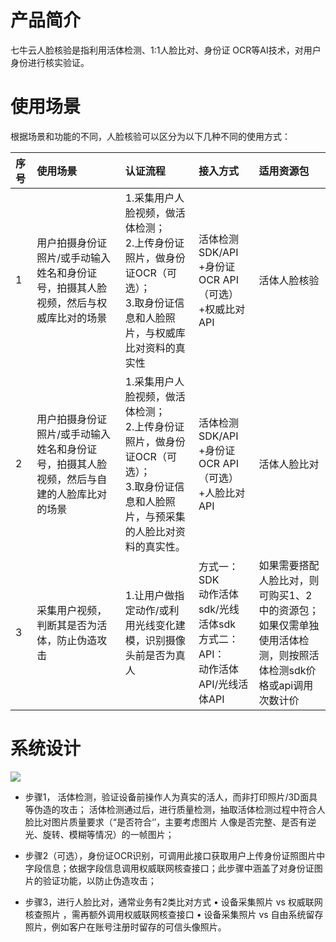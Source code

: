 # 产品简介
七牛云人脸核验是指利用活体检测、1:1人脸比对、身份证 OCR等AI技术，对用户身份进行核实验证。

# 使用场景
根据场景和功能的不同，人脸核验可以区分为以下几种不同的使用方式：

序号  | 使用场景                                          |   认证流程  |接入方式|   适用资源包
:--  | :----------------------------------------------  | :--------------------------------------- | :-------------------------------------------------- | :----------------------------
1    | 用户拍摄身份证照片/或手动输入姓名和身份证号，拍摄其人脸视频，然后与权威库比对的场景  | 1.采集用户人脸视频，做活体检测；<br> 2.上传身份证照片，做身份证OCR（可选）；<br>3.取身份证信息和人脸照片，与权威库比对资料的真实性| 活体检测SDK/API<br>+身份证OCR API（可选）<br>+权威比对API | 活体人脸核验
2   | 用户拍摄身份证照片/或手动输入姓名和身份证号，拍摄其人脸视频，然后与自建的人脸库比对的场景  |1.采集用户人脸视频，做活体检测；<br>2.上传身份证照片，做身份证OCR（可选）；<br>3.取身份证信息和人脸照片，与预采集的人脸比对资料的真实性。| 活体检测SDK/API<br>+身份证OCR API（可选）<br>+人脸比对API | 活体人脸比对
3    | 采集用户视频，判断其是否为活体，防止伪造攻击   | 1.让用户做指定动作/或利用光线变化建模，识别摄像头前是否为真人  | 方式一：SDK <br>动作活体sdk/光线活体sdk <br>方式二：API：<br>动作活体API/光线活体API |如果需要搭配人脸比对，则可购买1、2中的资源包；<br>如果仅需单独使用活体检测，则按照活体检测sdk价格或api调用次数计价




# 系统设计
![](https://dn-odum9helk.qbox.me/Ft8Qe6OTa6QZ6E2Y8h4IwAWzNE3M)

- 步骤1， 活体检测，验证设备前操作人为真实的活人，而非打印照片/3D面具等伪造的攻击； 活体检测通过后，进行质量检测，抽取活体检测过程中符合人脸比对图片质量要求（“是否符合‘’，主要考虑图片 人像是否完整、是否有逆光、旋转、模糊等情况）的一帧图片；
 
- 步骤2（可选），身份证OCR识别，可调用此接口获取用户上传身份证照图片中字段信息；依据字段信息调用权威联网核查接口；此步骤中涵盖了对身份证图片的验证功能，以防止伪造攻击；
 
- 步骤3，进行人脸比对，通常业务有2类比对方式
•	设备采集照片 vs 权威联网核查照片 ，需再额外调用权威联网核查接口
•	设备采集照片 vs 自由系统留存照片，例如客户在账号注册时留存的可信头像照片。

